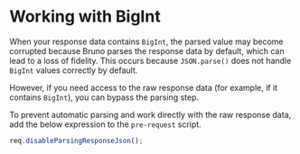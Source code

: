 # Working with BigInt

When your response data contains `BigInt`, the parsed value may become corrupted because Bruno parses the response data by default, which can lead to a loss of fidelity.
This occurs because `JSON.parse()` does not handle `BigInt` values correctly by default.

However, if you need access to the raw response data (for example, if it contains `BigInt`), you can bypass the parsing step.

To prevent automatic parsing and work directly with the raw response data, add the below expression to the `pre-request` script.

```js
req.disableParsingResponseJson();
```
